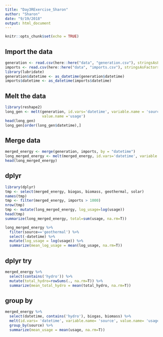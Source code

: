```yaml
---
title: "Day3RExercise_Sharon"
author: "Sharon"
date: "9/19/2018"
output: html_document
---
```


```r
knitr::opts_chunk$set(echo = TRUE)
```

## Import the data
```r
generation <- read.csv(here::here("data", "generation.csv"), stringsAsFactors = F)
imports <- read.csv(here::here("data", "imports.csv"), stringsAsFactors = F)
library(lubridate)
generation$datetime <- as_datetime(generation$datetime)
imports$datetime <- as_datetime(imports$datetime)
```

## Melt the data
```r
library(reshape2)
long_gen <- melt(generation, id.vars='datetime', variable.name = 'source',
                 value.name ='usage')
head(long_gen)
long_gen[order(long_gen$datetime),]
```

## Merge data
```r
merged_energy <- merge(generation, imports, by = "datetime")
long_merged_energy <- melt(merged_energy, id.vars='datetime', variable.name='source', value.name='usage')
head(long_merged_energy)
```

## dplyr
```r
library(dplyr)
tmp <- select(merged_energy, biogas, biomass, geothermal, solar)
names(tmp)
tmp <- filter(merged_energy, imports > 1000)
nrow(tmp)
tmp <- mutate(long_merged_energy, log_usage=log(usage))
head(tmp)
summarize(long_merged_energy, total=sum(usage, na.rm=T))

long_merged_energy %>%
  filter(source=='geothermal') %>%
  select(-datetime) %>%
  mutate(log_usage = log(usage)) %>%
  summarize(mean_log_usage = mean(log_usage, na.rm=T))
```

## dplyr try
```r
merged_energy %>%
  select(contains('hydro')) %>%
  mutate(total_hydro=rowSums(., na.rm=T)) %>%
  summarize(mean_total_hydro = mean(total_hydro, na.rm=T))
```

## group by
```r
merged_energy %>%
  select(datetime, contains('hydro'), biogas, biomass) %>%
  melt(id.vars= 'datetime', variable.name= 'source', value.name= 'usage') %>%
  group_by(source) %>%
  summarize(mean_usage = mean(usage, na.rm=T))
```